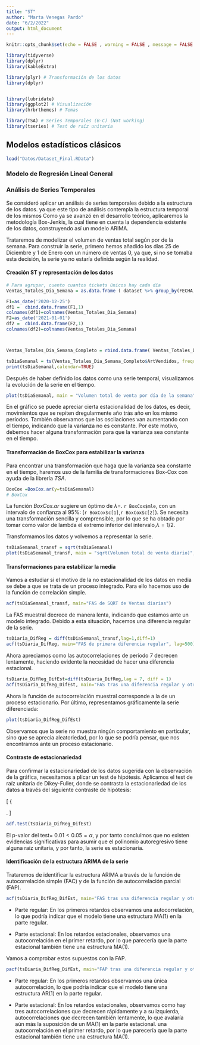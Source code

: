 ```yaml
---
title: "ST"
author: "Marta Venegas Pardo"
date: "6/2/2022"
output: html_document
---
```



```r
knitr::opts_chunk$set(echo = FALSE , warning = FALSE , message = FALSE )
```

```r
library(tidyverse)
library(dplyr)
library(kableExtra)

library(plyr) # Transformación de los datos
library(dplyr)


library(lubridate)
library(ggplot2) # Visualización
library(hrbrthemes) # Temas 

library(TSA) # Series Temporales (B-C) (Not working)
library(tseries) # Test de raíz unitaria

```




## Modelos estadísticos clásicos



```r
load("Datos/Dataset_Final.RData")
```





### Modelo de Regresión Lineal General

### Análisis de Series Temporales

Se consideró aplicar un análisis de series temporales debido a la estructura de los datos. ya que este tipo de análisis contempla la estructura temporal de los mismos Como ya se avanzó en el desarrollo teórico, aplicaremos la metodología Box-Jenkis, la cual tiene en cuenta la dependencia existente de los datos, construyendo así un modelo ARIMA.

Trataremos de modelizar el volumen de ventas total según por de la semana. Para construir la serie, primero hemos añadido los días 25 de Diciembre y 1 de Enero con un número de ventas 0, ya que, si no se tomaba esta decisión, la serie ya no estaría definida según la realidad.


#### Creación ST y representación de los datos


```r
# Para agrupar, cuento cuantos tickets únicos hay cada día
Ventas_Totales_Dia_Semana = as.data.frame ( dataset %>% group_by(FECHA,DIA_SEMANA, ID_TICKET) %>% dplyr::summarise(ArtVendidos = sum(CANTIDAD)) ) %>% group_by(FECHA) %>% dplyr::summarise(ArtVendidos = sum(ArtVendidos))

F1=as_date('2020-12-25')
df1 =  cbind.data.frame(F1,1)
colnames(df1)=colnames(Ventas_Totales_Dia_Semana)
F2=as_date('2021-01-01')
df2 =  cbind.data.frame(F2,1)
colnames(df2)=colnames(Ventas_Totales_Dia_Semana)



Ventas_Totales_Dia_Semana_Completo = rbind.data.frame( Ventas_Totales_Dia_Semana[1:146,],df1 , Ventas_Totales_Dia_Semana[147:152,],df2 , Ventas_Totales_Dia_Semana[153:181,] )
```






```r
tsDiaSemanal = ts(Ventas_Totales_Dia_Semana_Completo$ArtVendidos, frequency=7,start=c(31,6)) 
print(tsDiaSemanal,calendar=TRUE)
```


Después de haber definido los datos como una serie temporal, visualizamos la evolución de la serie en el tiempo.

```r
plot(tsDiaSemanal, main = "Volumen total de venta por día de la semana", xlab="Dia" , ylab = "Volumen de ventas")
```

En el gráfico se puede apreciar cierta estacionalidad de los datos, es decir, movimientos que se repiten dregularmente año trás año en los mismo períodos. También observamos que las oscilaciones van aumentando con el tiempo, indicando que la varianza no es constante. Por este motivo, debemos hacer alguna transformación para que la varianza sea constante en el tiempo.

#### Transformación de BoxCox para estabilizar la varianza



Para encontrar una transformación que haga que la varianza sea constante en el tiempo, haremos uso de la familia de transformaciones Box-Cox con ayuda de la librería *TSA*. 


```r
BoxCox =BoxCox.ar(y=tsDiaSemanal)
# BoxCox
```


La función *BoxCox.ar* sugiere un óptimo de $\lambda=$. `r BoxCox$mle`, con un intervalo de confianza al 95%: (`r BoxCox$c[1]`,`r BoxCox$c[2]`). Se necesita una transformación sencilla y comprensible, por lo que se ha obtado por tomar como valor de lambda el extremo inferior del intervalo,$\lambda=1/2$.

Transformamos los datos y volvemos a representar la serie.


```r
tsDiaSemanal_transf = sqrt(tsDiaSemanal)
plot(tsDiaSemanal_transf, main = "sqrt(Volumen total de venta diario)", xlab="Dia" , ylab = "sqrt(Volumen de ventas)")
```



#### Transformaciones para estabilizar la media



Vamos a estudiar si el motivo de la no estacionalidad de los datos en media se debe a que se trata de un proceso integrado. Para ello hacemos uso de la función de correlación simple.

```r
acf(tsDiaSemanal_transf, main="FAS de SQRT de Ventas diarias")
```

La FAS muestral decrece de manera lenta, indicando que estamos ante un modelo integrado.  Debido a esta situación, hacemos una diferencia regular de la serie.

```r
tsDiaria_DifReg = diff(tsDiaSemanal_transf,lag=1,diff=1)
acf(tsDiaria_DifReg, main="FAS de primera diferencia regular", lag=500)
```

Ahora apreciamos como las autocorrelaciones de período 7 decrecen lentamente, haciendo evidente la necesidad de hacer una diferencia estacional.

```r
tsDiaria_DifReg_DifEst=diff(tsDiaria_DifReg,lag = 7, diff = 1)
acf(tsDiaria_DifReg_DifEst, main="FAS tras una diferencia regular y otra estacional", lag=500)
```

Ahora la función de autocorrelación muestral corresponde a la de un proceso estacionario. Por último, representamos gráficamente la serie diferenciada:

```r
plot(tsDiaria_DifReg_DifEst)
```

Observamos que la serie no muestra ningún comportamiento en particular, sino que se aprecia aleatoriedad, por lo que se podría pensar, que nos encontramos ante un proceso estacionario.


#### Contraste de estacionariedad

Para confirmar la estacionariedad de los datos sugerida con la observación de la gráfica, necesitamos a plicar un test de hipótesis. Aplicamos el test de raíz unitaria de Dikey-Fuller, donde se contrasta la estacionariedad de los datos a través del siguiente contraste de hipótesis:


\[
\left\{
\begin{array}{ll}
H_{0}: &  \text{El polinomio autoregresivo tiene una raíz unitaria}  \\
H_{1}: & \text{Todas las raíces del polinomio autoregresivo son estacionarias}
\end{array}
\right.
\]




```r
adf.test(tsDiaria_DifReg_DifEst)
```

El p-valor del test= $0.01 < 0.05= \alpha$, y por tanto concluímos que no existen evidencias significativas para asumir que el polinomio autoregresivo tiene alguna raíz unitaria, y por tanto, la serie es estacionaria.


#### Identificación de la estructura ARIMA de la serie 

Trataremos de identificar la estructura ARIMA a través de la función de autocorrelación simple (FAC) y de la función de autocorrelación parcial (FAP).


```r
acf(tsDiaria_DifReg_DifEst, main="FAS tras una diferencia regular y otra estacional", lag=50)
```

- Parte regular: En los primeros retardos observamos una autocorrelación, lo que podría indicar que el modelo tiene una estructura MA(1) en la parte regular.

- Parte estacional: En los retardos estacionales, observamos una autocorrelación en el primer retardo, por lo que parecería que la parte estacional también tiene una estructura MA(1).

Vamos a comprobar estos supuestos con la FAP.


```r

pacf(tsDiaria_DifReg_DifEst, main="FAP tras una diferencia regular y otra estacional", lag=50)
```



- Parte regular: En los primeros retardos observamos una única autocorrelación, lo que podría indicar que el modelo tiene una estructura AR(1) en la parte regular.

- Parte estacional: En los retardos estacionales, observamos como hay tres autocorrelaciones que decrecen rápidamente y a su izquierda, autocorrelaciones que decrecen también lentamente, lo que avalaría aún más la suposición de un MA(1) en la parte estacional.
una autocorrelación en el primer retardo, por lo que parecería que la parte estacional también tiene una estructura MA(1).






